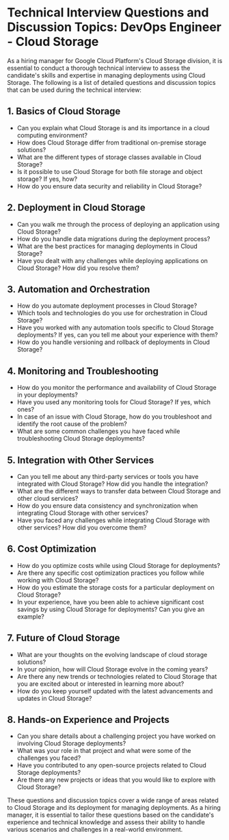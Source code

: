 

# Technical Interview Questions and Discussion Topics: DevOps Engineer - Cloud Storage

As a hiring manager for Google Cloud Platform's Cloud Storage division, it is essential to conduct a thorough technical interview to assess the candidate's skills and expertise in managing deployments using Cloud Storage. The following is a list of detailed questions and discussion topics that can be used during the technical interview:

## 1. Basics of Cloud Storage
- Can you explain what Cloud Storage is and its importance in a cloud computing environment?
- How does Cloud Storage differ from traditional on-premise storage solutions?
- What are the different types of storage classes available in Cloud Storage?
- Is it possible to use Cloud Storage for both file storage and object storage? If yes, how?
- How do you ensure data security and reliability in Cloud Storage?

## 2. Deployment in Cloud Storage
- Can you walk me through the process of deploying an application using Cloud Storage?
- How do you handle data migrations during the deployment process?
- What are the best practices for managing deployments in Cloud Storage?
- Have you dealt with any challenges while deploying applications on Cloud Storage? How did you resolve them?

## 3. Automation and Orchestration
- How do you automate deployment processes in Cloud Storage?
- Which tools and technologies do you use for orchestration in Cloud Storage?
- Have you worked with any automation tools specific to Cloud Storage deployments? If yes, can you tell me about your experience with them?
- How do you handle versioning and rollback of deployments in Cloud Storage?

## 4. Monitoring and Troubleshooting
- How do you monitor the performance and availability of Cloud Storage in your deployments?
- Have you used any monitoring tools for Cloud Storage? If yes, which ones?
- In case of an issue with Cloud Storage, how do you troubleshoot and identify the root cause of the problem?
- What are some common challenges you have faced while troubleshooting Cloud Storage deployments?

## 5. Integration with Other Services
- Can you tell me about any third-party services or tools you have integrated with Cloud Storage? How did you handle the integration?
- What are the different ways to transfer data between Cloud Storage and other cloud services?
- How do you ensure data consistency and synchronization when integrating Cloud Storage with other services?
- Have you faced any challenges while integrating Cloud Storage with other services? How did you overcome them?

## 6. Cost Optimization
- How do you optimize costs while using Cloud Storage for deployments?
- Are there any specific cost optimization practices you follow while working with Cloud Storage?
- How do you estimate the storage costs for a particular deployment on Cloud Storage?
- In your experience, have you been able to achieve significant cost savings by using Cloud Storage for deployments? Can you give an example?

## 7. Future of Cloud Storage
- What are your thoughts on the evolving landscape of cloud storage solutions?
- In your opinion, how will Cloud Storage evolve in the coming years?
- Are there any new trends or technologies related to Cloud Storage that you are excited about or interested in learning more about?
- How do you keep yourself updated with the latest advancements and updates in Cloud Storage?

## 8. Hands-on Experience and Projects
- Can you share details about a challenging project you have worked on involving Cloud Storage deployments?
- What was your role in that project and what were some of the challenges you faced?
- Have you contributed to any open-source projects related to Cloud Storage deployments?
- Are there any new projects or ideas that you would like to explore with Cloud Storage?

These questions and discussion topics cover a wide range of areas related to Cloud Storage and its deployment for managing deployments. As a hiring manager, it is essential to tailor these questions based on the candidate's experience and technical knowledge and assess their ability to handle various scenarios and challenges in a real-world environment. 